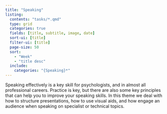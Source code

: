 ```yaml
---
title: "Speaking"
listing:
  contents: "tasks/*.qmd"
  type: grid
  categories: true
  fields: [title, subtitle, image, date]
  sort-ui: [title]
  filter-ui: [title]
  page-size: 50
  sort: 
    - "Week"
    - "title desc"
  include:
    categories: "{Speaking}*"
---
```




Speaking effectively is a key skill for psychologists, and in almost all professional careers. 
Practice is key, but there are also some key principles that can help you to improve your speaking skills.
In this theme we deal with how to structure presentations, how to use visual aids, and how engage an audience when speaking on specialist or technical topics.

